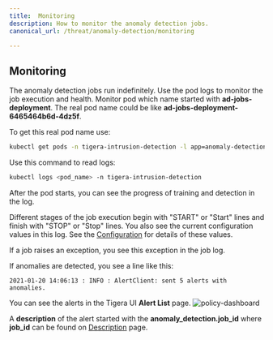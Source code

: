 ```yaml
---
title:  Monitoring
description: How to monitor the anomaly detection jobs. 
canonical_url: /threat/anomaly-detection/monitoring

---
```


## Monitoring
The anomaly detection jobs run indefinitely.
Use the pod logs to monitor the job execution and health.
Monitor pod which name started with **ad-jobs-deployment**. The real pod name could be like **ad-jobs-deployment-6465464b6d-4dz5f**.

To get this real pod name use:

```bash
kubectl get pods -n tigera-intrusion-detection -l app=anomaly-detection
```

Use this command to read logs:

```bash
kubectl logs <pod_name> -n tigera-intrusion-detection
```

After the pod starts, you can see the progress of training and detection in the log.

Different stages of the job execution begin with "START" or "Start" lines and finish with "STOP" or "Stop" lines.
You also see the current configuration values in this log.
See the [Configuration] for details of these values.

If a job raises an exception, you see this exception in the job log.

If anomalies are detected, you see a line like this:
```
2021-01-20 14:06:13 : INFO : AlertClient: sent 5 alerts with anomalies.
```

You can see the alerts in the Tigera UI **Alert List** page.
![policy-dashboard]({{site.baseurl}}/images/anomaly-detection-alert.png)

A **description** of the alert started with the **anomaly_detection.job_id** where **job_id** can be found on [Description] page.

[Configuration]: /threat/anomaly-detection/customizing
[Description]: /threat/anomaly-detection/job-descriptions
